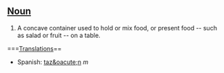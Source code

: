 ==[[Noun]]==

# A concave container used to hold or mix food, or present food -- such as salad or fruit -- on a table.

===[[Translations]]==
*Spanish: [[taz&oacute;n]] ''m''